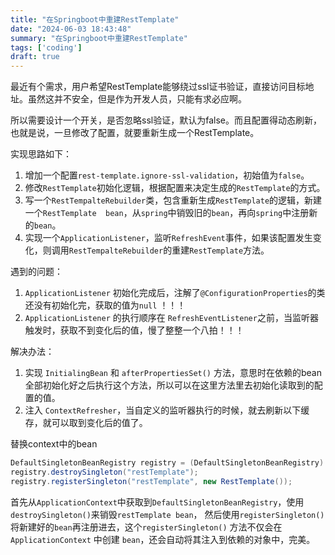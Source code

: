 ```yaml
---
title: "在Springboot中重建RestTemplate"
date: "2024-06-03 18:43:48"
summary: "在Springboot中重建RestTemplate"
tags: ['coding']
draft: true
---
```


最近有个需求，用户希望RestTemplate能够绕过ssl证书验证，直接访问目标地址。虽然这并不安全，但是作为开发人员，只能有求必应啊。

所以需要设计一个开关，是否忽略ssl验证，默认为false。而且配置得动态刷新，也就是说，一旦修改了配置，就要重新生成一个RestTemplate。

实现思路如下：

1. 增加一个配置`rest-template.ignore-ssl-validation`，初始值为`false`。
2. 修改`RestTemplate`初始化逻辑，根据配置来决定生成的`RestTemplate`的方式。
3. 写一个`RestTempalteRebuilder`类，包含重新生成`RestTemplate`的逻辑，新建一个`RestTemplate  bean`，从`spring`中销毁旧的`bean`，再向`spring`中注册新的`bean`。
4. 实现一个`ApplicationListener`，监听`RefreshEvent`事件，如果该配置发生变化，则调用`RestTempalteRebuilder`的重建`RestTemplate`方法。

遇到的问题：

1. `ApplicationListener` 初始化完成后，注解了`@ConfigurationProperties`的类还没有初始化完，获取的值为`null` ！！！
2. `ApplicationListener` 的执行顺序在 `RefreshEventListener`之前，当监听器触发时，获取不到变化后的值，慢了整整一个八拍！！！

解决办法：

1. 实现 `InitialingBean` 和 `afterPropertiesSet()` 方法，意思时在依赖的bean全部初始化好之后执行这个方法，所以可以在这里方法里去初始化读取到的配置的值。
2. 注入 `ContextRefresher`，当自定义的监听器执行的时候，就去刷新以下缓存，就可以取到变化后的值了。


替换context中的bean

```java
DefaultSingletonBeanRegistry registry = (DefaultSingletonBeanRegistry) applicationContext.getAutowireCapableBeanFactory();
registry.destroySingleton("restTemplate");
registry.registerSingleton("restTemplate", new RestTemplate()); 
```

首先从`ApplicationContext`中获取到`DefaultSingletonBeanRegistry`，使用`destroySingleton()`来销毁`restTemplate bean`， 然后使用`registerSingleton()`将新建好的`bean`再注册进去，这个`registerSingleton()` 方法不仅会在 `ApplicationContext` 中创建 `bean`，还会自动将其注入到依赖的对象中，完美。